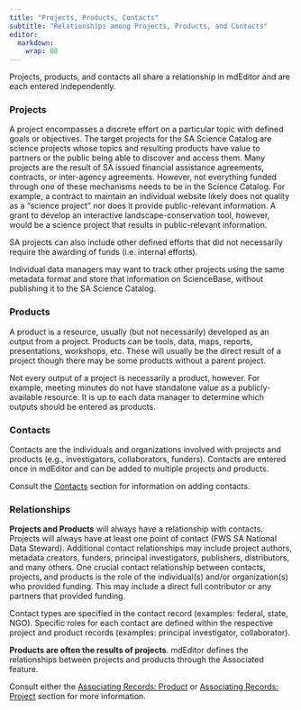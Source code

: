 ```yaml
---
title: "Projects, Products, Contacts"
subtitle: "Relationships among Projects, Products, and Contacts"
editor: 
  markdown: 
    wrap: 80
---
```



Projects, products, and contacts all share a relationship in mdEditor and are
each entered independently.

### Projects

A project encompasses a discrete effort on a particular topic with defined goals
or objectives. The target projects for the SA Science Catalog are science
projects whose topics and resulting products have value to partners or the
public being able to discover and access them. Many projects are the result of
SA issued financial assistance agreements, contracts, or inter-agency
agreements. However, not everything funded through one of these mechanisms needs
to be in the Science Catalog. For example, a contract to maintain an individual
website likely does not quality as a "science project" nor does it provide
public-relevant information. A grant to develop an interactive
landscape-conservation tool, however, would be a science project that results in
public-relevant information.

SA projects can also include other defined efforts that did not necessarily
require the awarding of funds (i.e. internal efforts).

::: {.callout-note appearance="minimal"}
Individual data managers may want to track other projects using the same
metadata format and store that information on ScienceBase, without publishing it
to the SA Science Catalog.
:::

### Products

A product is a resource, usually (but not necessarily) developed as an output
from a project. Products can be tools, data, maps, reports, presentations,
workshops, etc. These will usually be the direct result of a project though
there may be some products without a parent project.

Not every output of a project is necessarily a product, however. For example,
meeting minutes do not have standalone value as a publicly-available resource.
It is up to each data manager to determine which outputs should be entered as
products.

### Contacts

Contacts are the individuals and organizations involved with projects and
products (e.g., investigators, collaborators, funders). Contacts are entered
once in mdEditor and can be added to multiple projects and products.

::: {.callout-note appearance="minimal"}
Consult the [Contacts](contact_records/contact_records_overview.qmd) 
section for information on adding contacts.
:::

### Relationships

**Projects and Products** will always have a relationship with contacts.
Projects will always have at least one point of contact (FWS SA National Data
Steward). Additional contact relationships may include project authors, metadata
creators, funders, principal investigators, publishers, distributors, and many
others. One crucial contact relationship between contacts, projects, and
products is the role of the individual(s) and/or organization(s) who provided
funding. This may include a direct full contributor or any partners that
provided funding.

::: {.callout-note appearance="minimal"}
Contact types are specified in the contact record (examples: federal, state,
NGO). Specific roles for each contact are defined within the respective project
and product records (examples: principal investigator, collaborator).
:::

**Products are often the results of projects**. mdEditor defines the
relationships between projects and products through the Associated feature.

::: {.callout-note appearance="minimal"}
Consult either the [Associating Records:
Product](product_records/associating_records_product.qmd) or [Associating
Records: Project](project_records/associating_records_project.qmd) section for
more information.
:::
